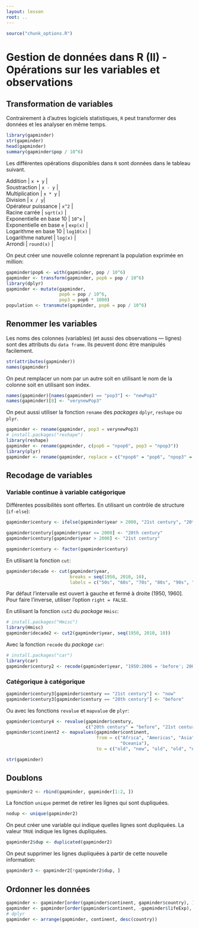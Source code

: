 ```yaml
---
layout: lesson
root: ..
---
```


```r
source("chunk_options.R")
```

# Gestion de données dans R (II) - Opérations sur les variables et observations

## Transformation de variables

Contrairement à d'autres logiciels statistiques, `R` peut transformer des
données et les analyser en même temps.

```r
library(gapminder)
str(gapminder)
head(gapminder)
summary(gapminder$pop / 10^6)
```

Les différentes opérations disponibles dans `R` sont données dans le tableau
suivant.

| Addition | `x + y` |
| Soustraction | `x - y` |
| Multiplication | `x * y` |
| Division | `x / y`|
| Opérateur puissance | `x^2` |
| Racine carrée | `sqrt(x)` |
| Exponentielle en base 10 | `10^x` |
| Exponentielle en base `e` | `exp(x)` |
| Logarithme en base 10 | `log10(x)` |
| Logarithme naturel | `log(x)` |
| Arrondi | `round(x)` |

On peut créer une nouvelle colonne reprenant la population exprimée en million:

```r
gapminder$pop6 <- with(gapminder, pop / 10^6)
gapminder <- transform(gapminder, pop6 = pop / 10^6)
library(dplyr)
gapminder <- mutate(gapminder,
                    pop6 = pop / 10^6,
                    pop3 = pop6 * 1000)
population <- transmute(gapminder, pop6 = pop / 10^6)
```

## Renommer les variables

Les noms des colonnes (variables) (et aussi des observations --- lignes) sont
des attributs du `data frame`. Ils peuvent donc être manipulés facilement.

```r
str(attributes(gapminder))
names(gapminder)
```

On peut remplacer un nom par un autre soit en utilisant le nom de la colonne
soit en utilisant son index.

```r
names(gapminder)[names(gapminder) == "pop3"] <- "newPop3"
names(gapminder)[8] <- "verynewPop3"
```

On peut aussi utiliser la fonction `rename` des *packages* `dplyr`, `reshape` ou
`plyr`.

```r
gapminder <- rename(gapminder, pop3 = verynewPop3)
# install.packages("reshape")
library(reshape)
gapminder <- rename(gapminder, c(pop6 = "npop6", pop3 = "npop3"))
library(plyr)
gapminder <- rename(gapminder, replace = c("npop6" = "pop6", "npop3" = "pop3"))
```

## Recodage de variables

### Variable continue à variable catégorique

Différentes possibilités sont offertes. En utilisant un contrôle de structure
(`if-else`):

```r
gapminder$century <- ifelse(gapminder$year > 2000, "21st century", "20th century")

gapminder$century[gapminder$year <= 2000] <- "20th century"
gapminder$century[gapminder$year > 2000] <- "21st century"

gapminder$century <- factor(gapminder$century)
```

En utilisant la fonction `cut`:

```r
gapminder$decade <- cut(gapminder$year,
                        breaks = seq(1950, 2010, 10),
                        labels = c("50s", "60s", "70s", "80s", "90s", "00s"))
```

Par défaut l'intervalle est ouvert à gauche et fermé à droite (1950, 1960]. Pour
faire l'inverse, utiliser l'option `right = FALSE`.

En utilisant la fonction `cut2` du *package* `Hmisc`:

```r
# install.packages("Hmisc")
library(Hmisc)
gapminder$decade2 <- cut2(gapminder$year, seq(1950, 2010, 10))
```

Avec la fonction `recode` du *package* `car`:

```r
# install.packages("car")
library(car)
gapminder$century2 <- recode(gapminder$year, "1950:2006 = 'before'; 2007 = 'now'")
```

### Catégorique à catégorique

```r
gapminder$century3[gapminder$century == "21st century"] <- "now"
gapminder$century3[gapminder$century == "20th century"] <- "before"
```

Ou avec les fonctions `revalue` et `mapvalue` de `plyr`:

```r
gapminder$century4 <- revalue(gapminder$century,
                              c("20th century" = "before", "21st century" = "now"))
gapminder$continent2 <- mapvalues(gapminder$continent,
                                  from = c("Africa", "Americas", "Asia", "Europe",
                                           "Oceania"),
                                  to = c("old", "new", "old", "old", "new"))

str(gapminder)
```

## Doublons

```r
gapminder2 <- rbind(gapminder, gapminder[1:2, ])
```

La fonction `unique` permet de retirer les lignes qui sont dupliquées.

```r
nodup <- unique(gapminder2)
```

On peut créer une variable qui indique quelles lignes sont dupliquées. La valeur
`TRUE` indique les lignes dupliquées.

```r
gapminder2$dup <- duplicated(gapminder2)
```

On peut supprimer les lignes dupliquées à partir de cette nouvelle information:

```r
gapminder3 <- gapminder2[!gapminder2$dup, ]
```

## Ordonner les données

```r
gapminder <- gapminder[order(gapminder$continent, gapminder$country), ]
gapminder <- gapminder[order(gapminder$continent, -gapminder$lifeExp), ]
# dplyr
gapminder <- arrange(gapminder, continent, desc(country))
```
